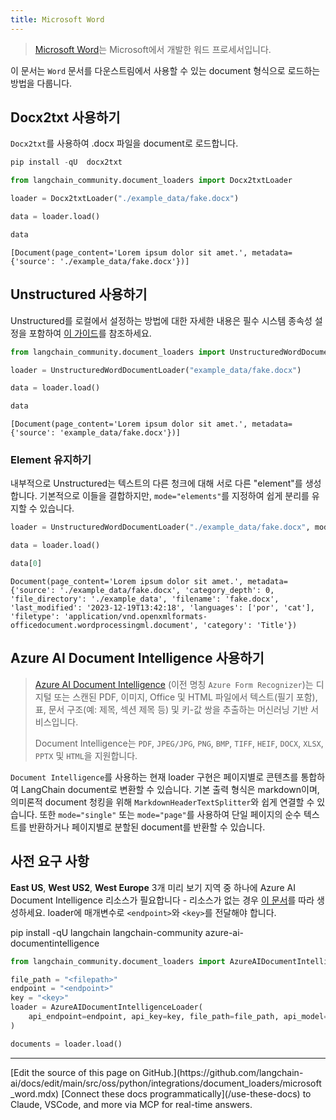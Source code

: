 ```yaml
---
title: Microsoft Word
---
```


>[Microsoft Word](https://www.microsoft.com/en-us/microsoft-365/word)는 Microsoft에서 개발한 워드 프로세서입니다.

이 문서는 `Word` 문서를 다운스트림에서 사용할 수 있는 document 형식으로 로드하는 방법을 다룹니다.

## Docx2txt 사용하기

`Docx2txt`를 사용하여 .docx 파일을 document로 로드합니다.

```python
pip install -qU  docx2txt
```

```python
from langchain_community.document_loaders import Docx2txtLoader

loader = Docx2txtLoader("./example_data/fake.docx")

data = loader.load()

data
```

```output
[Document(page_content='Lorem ipsum dolor sit amet.', metadata={'source': './example_data/fake.docx'})]
```

## Unstructured 사용하기

Unstructured를 로컬에서 설정하는 방법에 대한 자세한 내용은 필수 시스템 종속성 설정을 포함하여 [이 가이드](/oss/python/integrations/providers/unstructured/)를 참조하세요.

```python
from langchain_community.document_loaders import UnstructuredWordDocumentLoader

loader = UnstructuredWordDocumentLoader("example_data/fake.docx")

data = loader.load()

data
```

```output
[Document(page_content='Lorem ipsum dolor sit amet.', metadata={'source': 'example_data/fake.docx'})]
```

### Element 유지하기

내부적으로 Unstructured는 텍스트의 다른 청크에 대해 서로 다른 "element"를 생성합니다. 기본적으로 이들을 결합하지만, `mode="elements"`를 지정하여 쉽게 분리를 유지할 수 있습니다.

```python
loader = UnstructuredWordDocumentLoader("./example_data/fake.docx", mode="elements")

data = loader.load()

data[0]
```

```output
Document(page_content='Lorem ipsum dolor sit amet.', metadata={'source': './example_data/fake.docx', 'category_depth': 0, 'file_directory': './example_data', 'filename': 'fake.docx', 'last_modified': '2023-12-19T13:42:18', 'languages': ['por', 'cat'], 'filetype': 'application/vnd.openxmlformats-officedocument.wordprocessingml.document', 'category': 'Title'})
```

## Azure AI Document Intelligence 사용하기

>[Azure AI Document Intelligence](https://aka.ms/doc-intelligence) (이전 명칭 `Azure Form Recognizer`)는 디지털 또는 스캔된 PDF, 이미지, Office 및 HTML 파일에서 텍스트(필기 포함), 표, 문서 구조(예: 제목, 섹션 제목 등) 및 키-값 쌍을 추출하는 머신러닝 기반 서비스입니다.
>
>Document Intelligence는 `PDF`, `JPEG/JPG`, `PNG`, `BMP`, `TIFF`, `HEIF`, `DOCX`, `XLSX`, `PPTX` 및 `HTML`을 지원합니다.

`Document Intelligence`를 사용하는 현재 loader 구현은 페이지별로 콘텐츠를 통합하여 LangChain document로 변환할 수 있습니다. 기본 출력 형식은 markdown이며, 의미론적 document 청킹을 위해 `MarkdownHeaderTextSplitter`와 쉽게 연결할 수 있습니다. 또한 `mode="single"` 또는 `mode="page"`를 사용하여 단일 페이지의 순수 텍스트를 반환하거나 페이지별로 분할된 document를 반환할 수 있습니다.

## 사전 요구 사항

**East US**, **West US2**, **West Europe** 3개 미리 보기 지역 중 하나에 Azure AI Document Intelligence 리소스가 필요합니다 - 리소스가 없는 경우 [이 문서](https://learn.microsoft.com/azure/ai-services/document-intelligence/create-document-intelligence-resource?view=doc-intel-4.0.0)를 따라 생성하세요. loader에 매개변수로 `<endpoint>`와 `<key>`를 전달해야 합니다.

pip install -qU  langchain langchain-community azure-ai-documentintelligence

```python
from langchain_community.document_loaders import AzureAIDocumentIntelligenceLoader

file_path = "<filepath>"
endpoint = "<endpoint>"
key = "<key>"
loader = AzureAIDocumentIntelligenceLoader(
    api_endpoint=endpoint, api_key=key, file_path=file_path, api_model="prebuilt-layout"
)

documents = loader.load()
```

---

<Callout icon="pen-to-square" iconType="regular">
    [Edit the source of this page on GitHub.](https://github.com/langchain-ai/docs/edit/main/src/oss/python/integrations/document_loaders/microsoft_word.mdx)
</Callout>
<Tip icon="terminal" iconType="regular">
    [Connect these docs programmatically](/use-these-docs) to Claude, VSCode, and more via MCP for    real-time answers.
</Tip>
